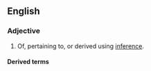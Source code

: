 ==English==

===Adjective===
{{en-adj}}

# Of, pertaining to, or derived using [[inference]].

====Derived terms====
{{der2|en
|inferential statistics
|inferentially
|inferentialist
|inferentialism
|inferentiality
|noninferential}}